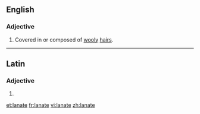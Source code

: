 ==English==

===Adjective===
{{en-adj}}

# Covered in or composed of [[wooly]] [[hair]]s.

----

==Latin==

===Adjective===
{{la-adj-form|lānāte}}

# {{inflection of|lanatus|lānātus|voc|m|s|lang=la}}

[[et:lanate]]
[[fr:lanate]]
[[vi:lanate]]
[[zh:lanate]]